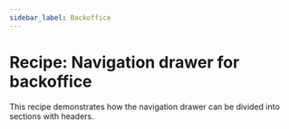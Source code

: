```yaml
---
sidebar_label: Backoffice
---
```


# Recipe: Navigation drawer for backoffice

This recipe demonstrates how the navigation drawer can be divided into sections with headers.

<RecipeDemo initialpath="/recipes/navigation-drawer/sections.html" />
